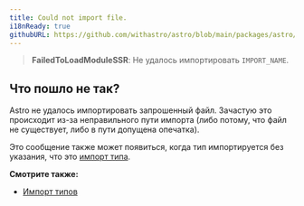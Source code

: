```yaml
---
title: Could not import file.
i18nReady: true
githubURL: https://github.com/withastro/astro/blob/main/packages/astro/src/core/errors/errors-data.ts
---
```


> **FailedToLoadModuleSSR**: Не удалось импортировать `IMPORT_NAME`.

## Что пошло не так?

Astro не удалось импортировать запрошенный файл. Зачастую это происходит из-за неправильного пути импорта (либо потому, что файл не существует, либо в пути допущена опечатка).

Это сообщение также может появиться, когда тип импортируется без указания, что это [импорт типа](/ru/guides/typescript/#импорт-типов).

**Смотрите также:**

-  [Импорт типов](/ru/guides/typescript/#импорт-типов)